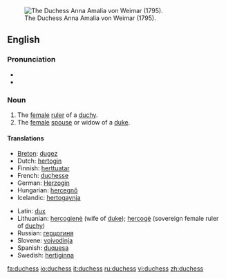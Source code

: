 [[Image:Anna Amalie.jpg|thumb|right|The Duchess Anna Amalia von Weimar (1795).]]
==English==

===Pronunciation===
*{{IPA|/ˈdʌ.tʃəs/}}
*{{SAMPA|/"dV.tS@s/}}

===Noun===
{{en-noun|es}}

# The [[female]] [[ruler]] of a [[duchy]].
# The [[female]] [[spouse]] or widow of a [[duke]].

====Translations====
{{top}}
*[[Breton]]: [[dugez]] {{f}}
*Dutch: [[hertogin]] {{f}}
*Finnish: [[herttuatar]]
*French: [[duchesse]] {{f}}
*German: [[Herzogin]] {{f}}
*Hungarian: [[hercegnő]]
*Icelandic: [[hertogaynja]] {{f}}
{{mid}}
*Latin: [[dux]] {{f}}
*Lithuanian: [[hercogienė]] {{f}} (wife of [[duke]]); [[hercogė]] {{f}} (sovereign female ruler of [[duchy]])
*Russian: [[герцогиня]] {{f}}
*Slovene: [[vojvodinja]] {{f}}
*Spanish: [[duquesa]] {{f}}
*Swedish: [[hertiginna]] {{c}}
{{bottom}}

[[fa:duchess]]
[[io:duchess]]
[[it:duchess]]
[[ru:duchess]]
[[vi:duchess]]
[[zh:duchess]]